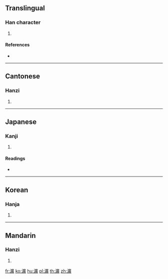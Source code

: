 {{character info/new}}
==Translingual==

===Han character===
{{Han char|rn=85|rad=水|as=15|sn=18|four=30186|canj=EITC}}

# {{defn|Han|sort=水15}}

====References====
* {{Han ref|kx=0658.370|dkj=18594|dj=1068.310|hdz=31771.100|uh=7007|ud=28679|bh=EFEB|bd=61419}}

----

==Cantonese==

===Hanzi===
{{yue-hanzi|jyut=wong2|y=wong2}}

# {{defn|lang=yue|sort=水15}}

----

==Japanese==

===Kanji===
{{ja-kanji|grade=|rs=水15}}

# {{defn|lang=ja|sort=水15}}

====Readings====
* {{ja-readings|on=[[おう]] (ō), [[こう]] (kō)|kun=}}

----

==Korean==

===Hanja===
{{ko-hanja|hangeul=왕|eumhun=|rv=wang|mr=wang|y=wang}}

# {{defn|lang=ko|sort=水15}}

----

==Mandarin==

===Hanzi===
{{cmn-hanzi|pin=[[chèn]] ([[chen4]]), [[pán]] ([[pan2]]), [[wǎng]] ([[wang3]])|wg=ch'en<sup>4</sup>, p'an<sup>2</sup>, wang<sup>3</sup>}}

# {{defn|lang=cmn|sort=水15}}

[[fr:瀇]]
[[ko:瀇]]
[[hu:瀇]]
[[pl:瀇]]
[[th:瀇]]
[[zh:瀇]]